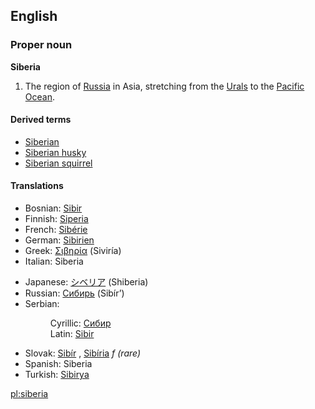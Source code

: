 ==English==

===Proper noun===
'''Siberia'''

#The region of [[Russia]] in Asia, stretching from the [[Urals]] to the [[Pacific Ocean]].

====Derived terms====
*[[Siberian]]
*[[Siberian husky]]
*[[Siberian squirrel]]

====Translations====
{{top}}
*Bosnian: [[Sibir#Bosnian|Sibir]] {{m}}
*Finnish: [[Siperia]]
*French: [[Sibérie]] {{f}}
*German: [[Sibirien]] {{n}}
*Greek: [[Σιβηρία]] (Siviría) {{f}}
*Italian: Siberia {{f}}
{{mid}}
*Japanese: [[シベリア]] (Shiberia)
*Russian: [[Сибирь]] (Sibír’) {{f}}
*Serbian:
*:Cyrillic: [[Сибир#Serbian|Сибир]] {{m}}
*:Latin: [[Sibir#Serbian|Sibir]] {{m}}
*Slovak: [[Sibír]] {{f}}, [[Sibíria]] ''f (rare)''
*Spanish: Siberia {{f}}
*Turkish: [[Sibirya]]
{{bottom}}

[[pl:siberia]]